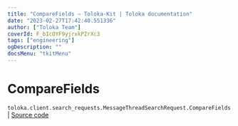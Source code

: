 ```yaml
---
title: "CompareFields — Toloka-Kit | Toloka documentation"
date: "2023-02-27T17:42:40.551336"
author: ["Toloka Team"]
coverId: F_bIcOYF9yjrxkPZrXc3
tags: ["engineering"]
ogDescription: ""
docsMenu: "tkitMenu"
---
```


# CompareFields
`toloka.client.search_requests.MessageThreadSearchRequest.CompareFields` | [Source code](https://github.com/Toloka/toloka-kit/blob/v1.1.4/src/client/search_requests.py#L813)